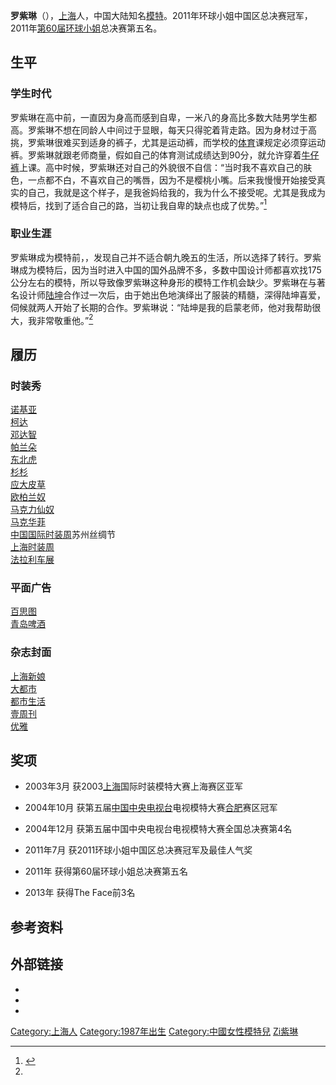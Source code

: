 {{Infobox model
| name         = 罗紫琳
| nationality  = {{PRC}}
| birth_date   = {{birth date and age|1987|06|06}}
| birth_place  = {{CHN}}[[上海市|上海市]]
| height       = 183cm
| haircolor    = 黑色
| eyecolor     = 黑色
| measurements = 85、61、90cm
| dress size   = 
| shoesize     = 
| spouse       = 
| agency       =
| website      = 
}}
'''罗紫琳'''（{{bd|1987年|6月6日|||catIdx=Luo罗}}），[[上海市|上海]]人，中国大陆知名[[模特兒|模特]]。2011年环球小姐中国区总决赛冠军，2011年[[第60届环球小姐|第60届环球小姐]]总决赛第五名。

== 生平 ==
=== 学生时代 ===
罗紫琳在高中前，一直因为身高而感到自卑，一米八的身高比多数大陆男学生都高。罗紫琳不想在同龄人中间过于显眼，每天只得驼着背走路。因为身材过于高挑，罗紫琳很难买到适身的裤子，尤其是运动裤，而学校的[[体育|体育]]课规定必须穿运动裤。罗紫琳就跟老师商量，假如自己的体育测试成绩达到90分，就允许穿着[[牛仔裤|牛仔裤]]上课。高中时候，罗紫琳还对自己的外貌很不自信：“当时我不喜欢自己的肤色，一点都不白，不喜欢自己的嘴唇，因为不是樱桃小嘴。后来我慢慢开始接受真实的自己，我就是这个样子，是我爸妈给我的，我为什么不接受呢。尤其是我成为模特后，找到了适合自己的路，当初让我自卑的缺点也成了优势。”<ref name="罗紫琳：舞台下请把我当透明人">{{cite web|url=http://lady.163.com/11/0708/17/78F59PEK00261ID1.html|title=《罗紫琳：舞台下请把我当透明人》|accessdate=2012-01-01|date=2011-07-08|work=网易|archive-date=2019-08-19|archive-url=https://web.archive.org/web/20190819124510/http://lady.163.com/11/0708/17/78F59PEK00261ID1.html|dead-url=no}}</ref>

=== 职业生涯 ===
罗紫琳成为模特前，{{fact|time=2018-09-05|曾经在[[瑞士|瑞士]]商会实习过}}，发现自己并不适合朝九晚五的生活，所以选择了转行。罗紫琳成为模特后，因为当时进入中国的国外品牌不多，多数中国设计师都喜欢找175公分左右的模特，所以导致像罗紫琳这种身形的模特工作机会缺少。罗紫琳在与著名设计师[[陆坤|陆坤]]合作过一次后，由于她出色地演绎出了服装的精髓，深得陆坤喜爱，伺候就两人开始了长期的合作。罗紫琳说：“陆坤是我的启蒙老师，他对我帮助很大，我非常敬重他。”<ref name="罗紫琳：舞台下请把我当透明人" />

== 履历 ==
=== 时装秀 ===
[[诺基亚|诺基亚]]<br />
[[柯达|柯达]]<br />
[[邓达智|邓达智]]<br />
[[帕兰朵|帕兰朵]]<br />
[[东北虎|东北虎]]<br />
[[杉杉|杉杉]]<br />
[[应大皮草|应大皮草]]<br />
[[欧柏兰奴|欧柏兰奴]]<br />
[[马克力仙奴|马克力仙奴]]<br />
[[马克华菲|马克华菲]]<br />
[[中国国际时装周|中国国际时装周]]苏州丝绸节<br />
[[上海时装周|上海时装周]]<br />
[[法拉利车展|法拉利车展]]<br />

=== 平面广告 ===
[[百思图|百思图]]<br />
[[青岛啤酒|青岛啤酒]]<br />

=== 杂志封面 ===
[[上海新娘|上海新娘]]<br />
[[大都市|大都市]]<br />
[[都市生活|都市生活]]<br />
[[壹周刊|壹周刊]]<br />
[[优雅|优雅]]<br />

== 奖项 ==
*2003年3月 获2003[[上海市|上海]]国际时装模特大赛上海赛区亚军

*2004年10月 获第五届[[中国中央电视台|中国中央电视台]]电视模特大赛[[合肥市|合肥]]赛区冠军

*2004年12月 获第五届中国中央电视台电视模特大赛全国总决赛第4名

*2011年7月 获2011环球小姐中国区总决赛冠军及最佳人气奖

*2011年 获得第60届环球小姐总决赛第五名

*2013年 获得The Face前3名

==参考资料==
<div class="references-small">
<references></references>
</div>

==外部链接==
*{{Douban people|1387722}}
*{{IMDb name|nm4552625}}
*{{Sinaweibo|zilinluo}}

{{歷屆環球小姐最高名次華人參賽者}}

{{DEFAULTSORT:Luo罗紫琳}}
[[Category:上海人|Category:上海人]]
[[Category:1987年出生|Category:1987年出生]]
[[Category:中國女性模特兒|Category:中國女性模特兒]]
[[Category:罗姓|Zi紫琳]]